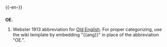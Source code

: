 {{-en-}}

==={{abbreviation}}===
'''OE.'''
#Webster 1913 abbreviation for [[Old English]].  For proper categorizing, use the wiki template by embedding <nowiki>"{{ang}}"</nowiki> in place of the abbreviation "OE.".

{{dontlinkhere}}